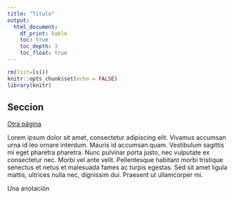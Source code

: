 ```yaml
---
title: "Titulo"
output: 
  html_document: 
    df_print: kable
    toc: true
    toc_depth: 3
    toc_float: true
---
```


<link rel="stylesheet" href="style.css">

```r
rm(list=ls())
knitr::opts_chunk$set(echo = FALSE)
library(knitr)
```

## Seccion

<a href="secondPage.html">Otra página</a>

Lorem ipsum dolor sit amet, consectetur adipiscing elit. Vivamus accumsan urna id leo ornare interdum. Mauris id accumsan quam. Vestibulum sagittis mi eget pharetra pharetra. Nunc pulvinar porta justo, nec vulputate ex consectetur nec. Morbi vel ante velit. Pellentesque habitant morbi tristique senectus et netus et malesuada fames ac turpis egestas. Sed sit amet ligula mattis, ultrices nulla nec, dignissim dui. Praesent ut ullamcorper mi.

<p class="annot">Una anotación</p>
